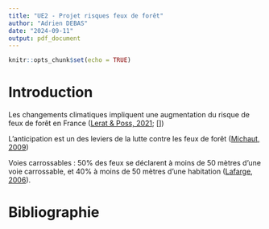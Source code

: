 ```yaml
---
title: "UE2 - Projet risques feux de forêt"
author: "Adrien DEBAS"
date: "2024-09-11"
output: pdf_document
---
```


```r
knitr::opts_chunk$set(echo = TRUE)
```

# Introduction

Les changements climatiques impliquent une augmentation du risque de feux de forêt en France ([Lerat & Poss, 2021][Lerat, J.F., Poss, Y. (2021).  Prévention contre les feux de forêt, une ardente obligation. Revue forestière française, 73(6), 699-701.]; [])

L'anticipation est un des leviers de la lutte contre les feux de forêt ([Michaut, 2009][P. Michaut. La lutte contre les feux de forêts. Forêt Méditerranéenne, 2009, XXX (4), pp.323-326. hal-03556263])

Voies carrossables : 50% des feux se déclarent à moins de 50 mètres d'une voie carrossable, et 40% à moins de 50 mètres d'une habitation ([Lafarge, 2006](https://infodoc.agroparistech.fr/visionneuse.php?lvl=afficheur&explnum=4152#page/19/mode/1up)).


# Bibliographie

[Lerat, J.F., Poss, Y. (2021).  Prévention contre les feux de forêt, une ardente obligation. Revue forestière française, 73(6), 699-701.]: https://doi.org/10.20870/revforfr.2021.7209

[P. Michaut. La lutte contre les feux de forêts. Forêt Méditerranéenne, 2009, XXX (4), pp.323-326. hal-03556263]: https://hal.science/hal-03556263